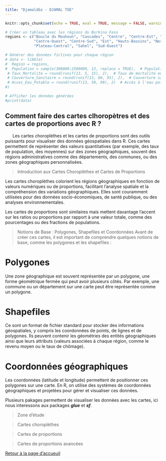 ```yaml
---
title: "Djamaldbz - DJAMAL TOE"
---
```


```r
knitr::opts_chunk$set(echo = TRUE, eval = TRUE, message = FALSE, warning = FALSE)
```

```r
# Créer un tableau avec les régions du Burkina Faso
regions <- c("Boucle du Mouhoun", "Cascades", "Centre", "Centre-Est", "Centre-Nord", 
             "Centre-Ouest", "Centre-Sud", "Est", "Hauts-Bassins", "Nord", 
             "Plateau-Central", "Sahel", "Sud-Ouest")

# Générer des données fictives pour chaque région
# data <- tibble(
#  Region = regions,
#  Population = sample(300000:2500000, 13, replace = TRUE),  # Population aléatoire entre 300,000 et 2,500,000
 # Taux_Mortalite = round(runif(13, 5, 15), 2),  # Taux de mortalité entre 5 et 15 pour 1000 habitants
 # Couverture_Sanitaire = round(runif(13, 60, 95), 2),  # Couverture sanitaire entre 60% et 95%
 # Acces_Eau_Potable = round(runif(13, 50, 90), 2)  # Accès à l'eau potable entre 50% et 90%
#)

# Afficher les données générées
#print(data)
```



## Comment faire des cartes clhoropètres et des cartes de proportions avec R ?

|       Les cartes choroplèthes et les cartes de proportions sont des outils puissants pour visualiser des données géospatiales dans R. Ces cartes permettent de représenter des valeurs quantitatives (par exemple, des taux de population, des moyennes) sur des zones géographiques, souvent des régions administratives comme des départements, des communes, ou des zones géographiques personnalisées.

> Introduction aux Cartes Choroplèthes et Cartes de Proportions

Les cartes choroplèthes colorient les régions géographiques en fonction de valeurs numériques ou de proportions, facilitant l'analyse spatiale et la compréhension des variations géographiques. Elles sont couramment utilisées pour des données socio-économiques, de santé publique, ou des analyses environnementales.

Les cartes de proportions sont similaires mais mettent davantage l'accent sur les ratios ou proportions par rapport à une valeur totale, comme des pourcentages ou des fractions de populations.

> Notions de Base : Polygones, Shapefiles et Coordonnées
Avant de créer ces cartes, il est important de comprendre quelques notions de base, comme les polygones et les shapefiles :


::: {#polygon .callout-important}
# Polygones

Une zone géographique est souvent représentée par un polygone, une forme géométrique fermée qui peut avoir plusieurs côtés. Par exemple, une commune ou un département sur une carte peut être représentée comme un polygone.

:::

::: {#Shapefiles .callout-important}
# Shapefiles

Ce sont un format de fichier standard pour stocker des informations géospatiales, y compris les coordonnées de points, de lignes et de polygones. Ils peuvent contenir les géométries des entités géographiques ainsi que leurs attributs (valeurs associées à chaque région, comme le revenu moyen ou le taux de chômage).

:::

::: {#Shapefiles .callout-important}
# Coordonnées géographiques

Les coordonnées (latitude et longitude) permettent de positionner ces polygones sur une carte. En R, on utilise des systèmes de coordonnées géographiques et projetées pour gérer et visualiser ces données.

:::

Plusieurs pakages permettent de visualiser les données avec les cartes, ici nous interessons aux packages ***glue*** et ***sf***.

> Zone d'étude

> Cartes choroplèthes

> Cartes de proportions

> Cartes de proportions avancées


[Retour à la page d'accueuil](https://djamal2905.github.io/djamaldbz/)


